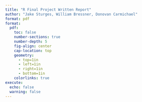 ---
title: "R Final Project Written Report"
author: "Jake Sturges, William Bressner, Donovan Carmichael"
format: pdf
format: 
  pdf: 
    toc: false
    number-sections: true
    number-depth: 5
    fig-align: center
    cap-location: top
    geometry: 
      - top=1in
      - left=1in
      - right=1in
      - bottom=1in
    colorlinks: true
execute: 
  echo: false
  warning: false
---

